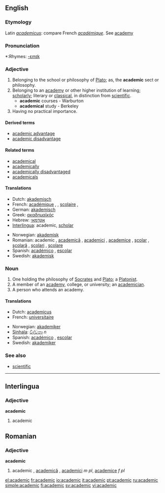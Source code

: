 ==English==

===Etymology===
Latin ''[[academicus]]'': compare French ''[[académique]]''. See [[academy]]

===Pronunciation===
*:Rhymes: [[Rhymes:English:-ɛmɪk|-ɛmɪk]]

===Adjective===
{{en-adj}}

# Belonging to the school or philosophy of [[Plato]]; as, the '''academic''' sect or philosophy.
# Belonging to an [[academy]] or other higher institution of learning; [[scholarly]]; literary or [[classical]], in distinction from [[scientific]].
#*'''academic''' courses - Warburton
#*'''academical''' study - Berkeley
# Having no practical importance.

====Derived terms====
*[[academic advantage]]
*[[academic disadvantage]]

====Related terms====
*[[academical]]
*[[academically]]
*[[academically disadvantaged]]
*[[academicals]]

====Translations====
{{top}}
*Dutch: [[akademisch]]
*French: [[académique]] {{m}}, {{f}}, [[scolaire]] {{m}}, {{f}}
*German: [[akademisch]]
*Greek: [[ακαδημαϊκός]]
*Hebrew: [[אקדמאי]]
*[[Interlingua]]: academic, [[scholar]]
{{mid}}
*Norwegian: [[akademisk]]
*Romanian: academic {{m}}, [[academică]] {{f}}, [[academici]] {{m}} {{p}}, [[academice]] {{f}} {{p}}, [[şcolar]] {{m}}, [[şcolară]] {{f}}, [[şcolari]] {{m}} {{p}}, [[şcolare]] {{f}} {{p}}
*Spanish: [[académico]] {{m}}, [[escolar]] {{m}}
*Swedish: [[akademisk]]
{{bottom}}

===Noun===
{{en-noun}}

# One holding the philosophy of [[Socrates]] and [[Plato]]; a [[Platonist]].
# A member of an [[academy]], college, or university; an [[academician]].
# A person who attends an academy.

====Translations====
{{top}}
*Dutch: [[academicus]] {{m}}
*French: [[universitaire]] {{m}}
{{mid}}
*Norwegian: [[akademiker]]
*[[Sinhala]]: [[විද්වතා]] ''n''
*Spanish: [[académico]] {{m}}, [[escolar]] {{m}}
*Swedish: [[akademiker]]
{{bottom}}

===See also===
*[[scientific]]

----

==Interlingua==

===Adjective===
'''academic'''
#academic

==Romanian==

===Adjective===
'''academic'''
#academic {{m}}, [[academică]] {{f}}, [[academici]] ''m pl'', [[academice]] ''f pl''

[[el:academic]]
[[fr:academic]]
[[io:academic]]
[[it:academic]]
[[pt:academic]]
[[ru:academic]]
[[simple:academic]]
[[fi:academic]]
[[sv:academic]]
[[vi:academic]]